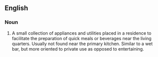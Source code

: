 ==English==

===Noun===
{{en-noun|head=[[morning]] [[kitchen]]}}

# A small collection of appliances and utilities placed in a residence to facilitate the preparation of quick meals or beverages near the living quarters.  Usually not found near the primary kitchen.  Similar to a wet bar, but more oriented to private use as opposed to entertaining.